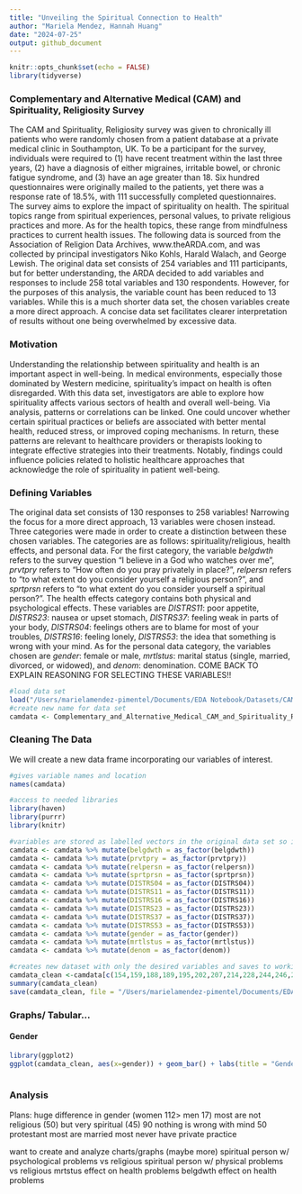 ```yaml
---
title: "Unveiling the Spiritual Connection to Health"
author: "Mariela Mendez, Hannah Huang"
date: "2024-07-25"
output: github_document
---
```


```r
knitr::opts_chunk$set(echo = FALSE)
library(tidyverse)
```

### Complementary and Alternative Medical (CAM) and Spirituality, Religiosity Survey
The CAM and Spirituality, Religiosity survey was given to chronically ill patients who were randomly chosen from a patient database at a private medical clinic in Southampton, UK. To be a participant for the survey, individuals were required to (1) have recent treatment within the last three years, (2) have a diagnosis of either migraines, irritable bowel, or chronic fatigue syndrome, and (3) have an age greater than 18. Six hundred questionnaires were originally mailed to the patients, yet there was a response rate of 18.5%, with 111 successfully completed questionnaires. The survey aims to explore the impact of spirituality on health. The spiritual topics range from spiritual experiences, personal values, to private religious practices and more. As for the health topics, these range from mindfulness practices to current health issues. The following data is sourced from the Association of Religion Data Archives, www.theARDA.com, and was collected by principal investigators Niko Kohls, Harald Walach, and George Lewish. The original data set consists of 254 variables and 111 participants, but for better understanding, the ARDA decided to add variables and responses to include 258 total variables and 130 respondents. However, for the purposes of this analysis, the variable count has been reduced to 13 variables. While this is a much shorter data set, the chosen variables create a more direct approach. A concise data set facilitates clearer interpretation of results without one being overwhelmed by excessive data. 

### Motivation
Understanding the relationship between spirituality and health is an important aspect in well-being. In medical environments, especially those dominated by Western medicine, spirituality's impact on health is often disregarded. With this data set, investigators are able to explore how spirituality affects various sectors of health and overall well-being. Via analysis, patterns or correlations can be linked. One could uncover whether certain spiritual practices or beliefs are associated with better mental health, reduced stress, or improved coping mechanisms. In return, these patterns are relevant to healthcare providers or therapists looking to integrate effective strategies into their treatments. Notably, findings could influence policies related to holistic healthcare approaches that acknowledge the role of spirituality in patient well-being.

<!-- ```{r}
nrow(camdata)
ncol(camdata)
# Our data set consists of 130 responses to 258 variables!
``` -->

### Defining Variables
The original data set consists of 130 responses to 258 variables! Narrowing the focus for a more direct approach, 13 variables were chosen instead. Three categories were made in order to create a distinction between these chosen variables. The categories are as follows: spirituality/religious, health effects, and personal data. For the first category, the variable *belgdwth* refers to the survey question "I believe in a God who watches over me", *prvtpry* refers to "How often do you pray privately in place?", *relpersn* refers to "to what extent do you consider yourself a religious person?", and *sprtprsn* refers to "to what extent do you consider yourself a spiritual person?". The health effects category contains both physical and psychological effects. These variables are *DISTRS11*: poor appetite, *DISTRS23*: nausea or upset stomach, *DISTRS37*: feeling weak in parts of your body, *DISTRS04*: feelings others are to blame for most of your troubles, *DISTRS16*: feeling lonely, *DISTRS53*: the idea that something is wrong with your mind. As for the personal data category, the variables chosen are *gender*: female or male, *mrtlstus*: marital status (single, married, divorced,  or widowed), and *denom*: denomination. COME BACK TO EXPLAIN REASONING FOR SELECTING THESE VARIABLES!!

```r
#load data set
load("/Users/marielamendez-pimentel/Documents/EDA Notebook/Datasets/CAM Original Dataset.RData")
#create new name for data set
camdata <- Complementary_and_Alternative_Medical_CAM_and_Spirituality_Religiosity_Survey
```

### Cleaning The Data
We will create a new data frame incorporating our variables of interest.

```r
#gives variable names and location
names(camdata) 

#access to needed libraries
library(haven)
library(purrr)
library(knitr)

#variables are stored as labelled vectors in the original data set so it must be converted to a regular vector so commands like summary apply to the variable
camdata <- camdata %>% mutate(belgdwth = as_factor(belgdwth)) 
camdata <- camdata %>% mutate(prvtpry = as_factor(prvtpry)) 
camdata <- camdata %>% mutate(relpersn = as_factor(relpersn)) 
camdata <- camdata %>% mutate(sprtprsn = as_factor(sprtprsn)) 
camdata <- camdata %>% mutate(DISTRS04 = as_factor(DISTRS04)) 
camdata <- camdata %>% mutate(DISTRS11 = as_factor(DISTRS11)) 
camdata <- camdata %>% mutate(DISTRS16 = as_factor(DISTRS16)) 
camdata <- camdata %>% mutate(DISTRS23 = as_factor(DISTRS23)) 
camdata <- camdata %>% mutate(DISTRS37 = as_factor(DISTRS37)) 
camdata <- camdata %>% mutate(DISTRS53 = as_factor(DISTRS53)) 
camdata <- camdata %>% mutate(gender = as_factor(gender)) 
camdata <- camdata %>% mutate(mrtlstus = as_factor(mrtlstus))
camdata <- camdata %>% mutate(denom = as_factor(denom)) 
``` 

```r
#creates new dataset with only the desired variables and saves to working project
camdata_clean <-camdata[c(154,159,188,189,195,202,207,214,228,244,246,247,250)]
summary(camdata_clean)
save(camdata_clean, file = "/Users/marielamendez-pimentel/Documents/EDA Notebook/Datasets/camdata_clean.RData")
```

### Graphs/ Tabular...
#### Gender
```r
library(ggplot2)
ggplot(camdata_clean, aes(x=gender)) + geom_bar() + labs(title = "Gender Bar Plot", x="gender", y="count")
                                                        
```

### Analysis
Plans: huge difference in gender (women 112> men 17)
most are not religious (50) but very spiritual (45)
90 nothing is wrong with mind
50 protestant
most are married
most never have private practice

want to create and analyze charts/graphs (maybe more)
spiritual person w/ psychological problems vs religious
spiritual person w/ physical problems vs religious
mrtstus effect on health problems 
belgdwth effect on health problems

